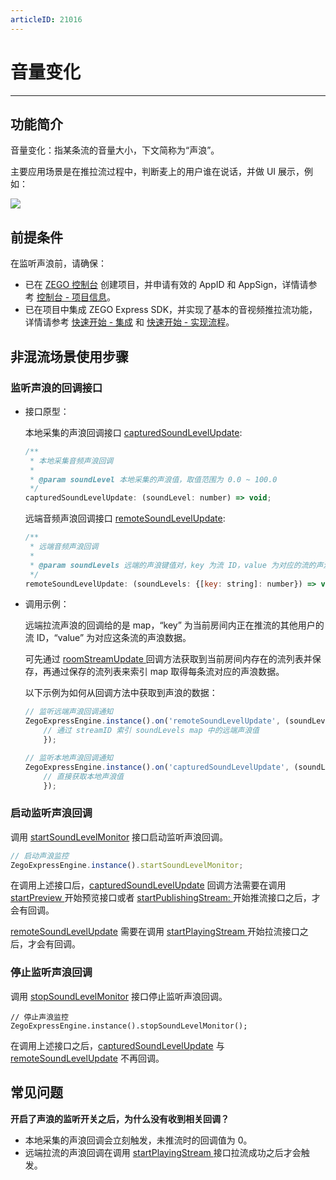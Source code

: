 ```yaml
---
articleID: 21016
---
```

# 音量变化

- - -

## 功能简介

音量变化：指某条流的音量大小，下文简称为“声浪”。

主要应用场景是在推拉流过程中，判断麦上的用户谁在说话，并做 UI 展示，例如：
<Frame width="512" height="auto" caption=""><img src="https://doc-media.zego.im/sdk-doc/Pics/Android/ZegoLiveRoom/SoundLevel.png" /></Frame>


## 前提条件

在监听声浪前，请确保：

- 已在 [ZEGO 控制台](https://console.zego.im) 创建项目，并申请有效的 AppID 和 AppSign，详情请参考 [控制台 - 项目信息](/console/project-info)。
- 已在项目中集成 ZEGO Express SDK，并实现了基本的音视频推拉流功能，详情请参考 [快速开始 - 集成](!Integration/SDK_Integration) 和 [快速开始 - 实现流程](!Integration/Solution_Implementation)。



## 非混流场景使用步骤

### 监听声浪的回调接口

- 接口原型：

    本地采集的声浪回调接口 [capturedSoundLevelUpdate](https://doc-zh.zego.im/unique-api/express-video-sdkhttps://doc-zh.zego.im/article/javascript_react-native/interfaces/_zegoexpresseventhandler_.zegoeventlistener.html#capturedsoundlevelupdate):

    ```javascript
    /**
     * 本地采集音频声浪回调
     *
     * @param soundLevel 本地采集的声浪值，取值范围为 0.0 ~ 100.0
     */
    capturedSoundLevelUpdate: (soundLevel: number) => void;
    ```

    远端音频声浪回调接口 [remoteSoundLevelUpdate](https://doc-zh.zego.im/unique-api/express-video-sdkhttps://doc-zh.zego.im/article/javascript_react-native/interfaces/_zegoexpresseventhandler_.zegoeventlistener.html#remotesoundlevelupdate):

    ```javascript
    /**
     * 远端音频声浪回调
     *
     * @param soundLevels 远端的声浪键值对，key 为流 ID，value 为对应的流的声浪值，value 取值范围为 0.0 ~ 100.0
     */
    remoteSoundLevelUpdate: (soundLevels: {[key: string]: number}) => void;
    ```

- 调用示例：

    远端拉流声浪的回调给的是 map，“key” 为当前房间内正在推流的其他用户的流 ID，“value” 为对应这条流的声浪数据。

    可先通过 [roomStreamUpdate ](https://doc-zh.zego.im/unique-api/express-video-sdkhttps://doc-zh.zego.im/article/javascript_react-native/interfaces/_zegoexpresseventhandler_.zegoeventlistener.html#roomstreamupdate) 回调方法获取到当前房间内存在的流列表并保存，再通过保存的流列表来索引 map 取得每条流对应的声浪数据。

    以下示例为如何从回调方法中获取到声浪的数据：

    ```javascript
    // 监听远端声浪回调通知
    ZegoExpressEngine.instance().on('remoteSoundLevelUpdate', (soundLevels) => {
        // 通过 streamID 索引 soundLevels map 中的远端声浪值
        });

    // 监听本地声浪回调通知
    ZegoExpressEngine.instance().on('capturedSoundLevelUpdate', (soundLevel) => {
        // 直接获取本地声浪值
        });
    ```

### 启动监听声浪回调

调用 [startSoundLevelMonitor](https://doc-zh.zego.im/unique-api/express-video-sdkhttps://doc-zh.zego.im/article/javascript_react-native/classes/_zegoexpressengine_.zegoexpressengine.html#startsoundlevelmonitor) 接口启动监听声浪回调。

```javascript
// 启动声浪监控
ZegoExpressEngine.instance().startSoundLevelMonitor;
```

在调用上述接口后，[capturedSoundLevelUpdate](https://doc-zh.zego.im/unique-api/express-video-sdkhttps://doc-zh.zego.im/article/javascript_react-native/interfaces/_zegoexpresseventhandler_.zegoeventlistener.html#capturedsoundlevelupdate) 回调方法需要在调用 [startPreview ](https://doc-zh.zego.im/unique-api/express-video-sdkhttps://doc-zh.zego.im/article/javascript_react-native/classes/_zegoexpressengine_.zegoexpressengine.html#startpreview) 开始预览接口或者 [startPublishingStream: ](https://doc-zh.zego.im/unique-api/express-video-sdkhttps://doc-zh.zego.im/article/javascript_react-native/classes/_zegoexpressengine_.zegoexpressengine.html#startpublishingstream) 开始推流接口之后，才会有回调。

[remoteSoundLevelUpdate](https://doc-zh.zego.im/unique-api/express-video-sdkhttps://doc-zh.zego.im/article/javascript_react-native/interfaces/_zegoexpresseventhandler_.zegoeventlistener.html#remotesoundlevelupdate) 需要在调用 [startPlayingStream ](https://doc-zh.zego.im/unique-api/express-video-sdkhttps://doc-zh.zego.im/article/javascript_react-native/classes/_zegoexpressengine_.zegoexpressengine.html#startplayingstream) 开始拉流接口之后，才会有回调。


### 停止监听声浪回调

调用 [stopSoundLevelMonitor](https://doc-zh.zego.im/unique-api/express-video-sdkhttps://doc-zh.zego.im/article/javascript_react-native/classes/_zegoexpressengine_.zegoexpressengine.html#stopsoundlevelmonitor) 接口停止监听声浪回调。

```objc
// 停止声浪监控
ZegoExpressEngine.instance().stopSoundLevelMonitor();
```

在调用上述接口之后，[capturedSoundLevelUpdate](https://doc-zh.zego.im/unique-api/express-video-sdkhttps://doc-zh.zego.im/article/javascript_react-native/interfaces/_zegoexpresseventhandler_.zegoeventlistener.html#capturedsoundlevelupdate) 与 [remoteSoundLevelUpdate](https://doc-zh.zego.im/unique-api/express-video-sdkhttps://doc-zh.zego.im/article/javascript_react-native/interfaces/_zegoexpresseventhandler_.zegoeventlistener.html#remotesoundlevelupdate) 不再回调。


## 常见问题

**开启了声浪的监听开关之后，为什么没有收到相关回调？**

- 本地采集的声浪回调会立刻触发，未推流时的回调值为 0。
- 远端拉流的声浪回调在调用 [startPlayingStream ](https://doc-zh.zego.im/unique-api/express-video-sdkhttps://doc-zh.zego.im/article/javascript_react-native/classes/_zegoexpressengine_.zegoexpressengine.html#startplayingstream) 接口拉流成功之后才会触发。
